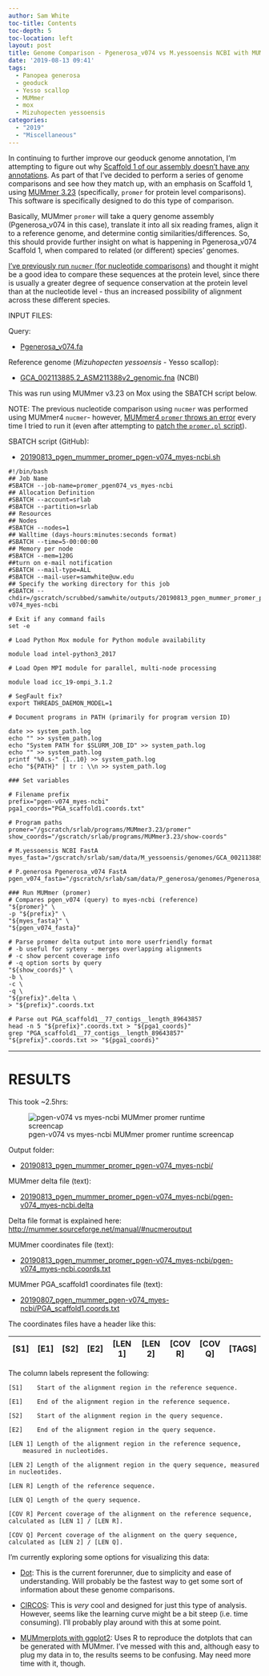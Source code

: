 ```yaml
---
author: Sam White
toc-title: Contents
toc-depth: 5
toc-location: left
layout: post
title: Genome Comparison - Pgenerosa_v074 vs M.yessoensis NCBI with MUMmer Promer on Mox
date: '2019-08-13 09:41'
tags:
  - Panopea generosa
  - geoduck
  - Yesso scallop
  - MUMmer
  - mox
  - Mizuhopecten yessoensis
categories:
  - "2019"
  - "Miscellaneous"
---
```

In continuing to further improve our geoduck genome annotation, I'm attempting to figure out why [Scaffold 1 of our assembly doesn't have any annotations](https://github.com/RobertsLab/resources/issues/721). As part of that I've decided to perform a series of genome comparisons and see how they match up, with an emphasis on Scaffold 1, using [MUMmer 3.23](https://sourceforge.net/projects/mummer/) (specifically, `promer` for protein level comparisons). This software is specifically designed to do this type of comparison.

Basically, MUMmer `promer` will take a query genome assembly (Pgenerosa_v074 in this case), translate it into all six reading frames, align it to a reference genome, and determine contig similarities/differences. So, this should provide further insight on what is happening in Pgenerosa_v074 Scaffold 1, when compared to related (or different) species' genomes.

[I've previously run `nucmer` (for nucleotide comparisons)](https://robertslab.github.io/sams-notebook/posts/2019/2019-08-07-Genome-Comparison---Pgenerosa_v074-vs-C.gigas-NCBI-with-MUMmer-on-Mox/) and thought it might be a good idea to compare these sequences at the protein level, since there is usually a greater degree of sequence conservation at the protein level than at the nucleotide level - thus an increased possibility of alignment across these different species.

INPUT FILES:

Query:

- [Pgenerosa_v074.fa](http://owl.fish.washington.edu/halfshell/genomic-databank/Pgenerosa_v074.fa)

Reference genome (_Mizuhopecten yessoensis_ - Yesso scallop):

- [GCA_002113885.2_ASM211388v2_genomic.fna](ftp://ftp.ncbi.nlm.nih.gov/genomes/all/GCA/002/113/885/GCA_002113885.2_ASM211388v2/GCA_002113885.2_ASM211388v2_genomic.fna.gz) (NCBI)


This was run using MUMmer v3.23 on Mox using the SBATCH script below.

NOTE: The previous nucleotide comparison using `nucmer` was performed using MUMmer4 `nucmer`- however, [MUMmer4 `promer` throws an error](https://github.com/mummer4/mummer/issues/55) every time I tried to run it (even after attempting to [patch the `promer.pl` script](https://github.com/mummer4/mummer/issues/55#issuecomment-448890623)).

SBATCH script (GitHub):

- [20190813_pgen_mummer_promer_pgen-v074_myes-ncbi.sh](https://github.com/RobertsLab/sams-notebook/blob/master/sbatch_scripts/20190813_pgen_mummer_promer_pgen-v074_myes-ncbi.sh)

```shell
#!/bin/bash
## Job Name
#SBATCH --job-name=promer_pgen074_vs_myes-ncbi
## Allocation Definition
#SBATCH --account=srlab
#SBATCH --partition=srlab
## Resources
## Nodes
#SBATCH --nodes=1
## Walltime (days-hours:minutes:seconds format)
#SBATCH --time=5-00:00:00
## Memory per node
#SBATCH --mem=120G
##turn on e-mail notification
#SBATCH --mail-type=ALL
#SBATCH --mail-user=samwhite@uw.edu
## Specify the working directory for this job
#SBATCH --chdir=/gscratch/scrubbed/samwhite/outputs/20190813_pgen_mummer_promer_pgen-v074_myes-ncbi

# Exit if any command fails
set -e

# Load Python Mox module for Python module availability

module load intel-python3_2017

# Load Open MPI module for parallel, multi-node processing

module load icc_19-ompi_3.1.2

# SegFault fix?
export THREADS_DAEMON_MODEL=1

# Document programs in PATH (primarily for program version ID)

date >> system_path.log
echo "" >> system_path.log
echo "System PATH for $SLURM_JOB_ID" >> system_path.log
echo "" >> system_path.log
printf "%0.s-" {1..10} >> system_path.log
echo "${PATH}" | tr : \\n >> system_path.log

### Set variables

# Filename prefix
prefix="pgen-v074_myes-ncbi"
pga1_coords="PGA_scaffold1.coords.txt"

# Program paths
promer="/gscratch/srlab/programs/MUMmer3.23/promer"
show_coords="/gscratch/srlab/programs/MUMmer3.23/show-coords"

# M.yessoensis NCBI FastA
myes_fasta="/gscratch/srlab/sam/data/M_yessoensis/genomes/GCA_002113885.2_ASM211388v2_genomic.fna"

# P.generosa Pgenerosa_v074 FastA
pgen_v074_fasta="/gscratch/srlab/sam/data/P_generosa/genomes/Pgenerosa_v074.fa"

### Run MUMmer (promer)
# Compares pgen_v074 (query) to myes-ncbi (reference)
"${promer}" \
-p "${prefix}" \
"${myes_fasta}" \
"${pgen_v074_fasta}"

# Parse promer delta output into more userfriendly format
# -b useful for syteny - merges overlapping alignments
# -c show percent coverage info
# -q option sorts by query
"${show_coords}" \
-b \
-c \
-q \
"${prefix}".delta \
> "${prefix}".coords.txt

# Parse out PGA_scaffold1__77_contigs__length_89643857
head -n 5 "${prefix}".coords.txt > "${pga1_coords}"
grep "PGA_scaffold1__77_contigs__length_89643857" "${prefix}".coords.txt >> "${pga1_coords}"
```

---

# RESULTS

This took ~2.5hrs:

![pgen-v074 vs myes-ncbi MUMmer promer runtime screencap](https://github.com/RobertsLab/sams-notebook/blob/master/images/screencaps/20190813_mummer_promer_pgen-074_myes-ncbi_runtime.png?raw=true)

Output folder:

- [20190813_pgen_mummer_promer_pgen-v074_myes-ncbi/](https://gannet.fish.washington.edu/Atumefaciens/20190813_pgen_mummer_promer_pgen-v074_myes-ncbi/)

MUMmer delta file (text):

- [20190813_pgen_mummer_promer_pgen-v074_myes-ncbi/pgen-v074_myes-ncbi.delta](https://gannet.fish.washington.edu/Atumefaciens/20190813_pgen_mummer_promer_pgen-v074_myes-ncbi/pgen-v074_myes-ncbi.delta)

Delta file format is explained here: [http://mummer.sourceforge.net/manual/#nucmeroutput](http://mummer.sourceforge.net/manual/#nucmeroutput)

MUMmer coordinates file (text):

- [20190813_pgen_mummer_promer_pgen-v074_myes-ncbi/pgen-v074_myes-ncbi.coords.txt](https://gannet.fish.washington.edu/Atumefaciens/20190813_pgen_mummer_promer_pgen-v074_myes-ncbi/pgen-v074_myes-ncbi.coords.txt)

MUMmer PGA_scaffold1 coordinates file (text):

- [20190807_pgen_mummer_pgen-v074_myes-ncbi/PGA_scaffold1.coords.txt](https://gannet.fish.washington.edu/Atumefaciens/20190813_pgen_mummer_promer_pgen-v074_myes-ncbi/PGA_scaffold1.coords.txt)


The coordinates files have a header like this:

| [S1]  |   [E1] | [S2]  |   [E2] | [LEN 1] | [LEN 2] | [COV R] | [COV Q] | [TAGS] |
|-------|--------|-------|--------|---------|---------|---------|---------|--------|

The column labels represent the following:

```
[S1]    Start of the alignment region in the reference sequence.

[E1]    End of the alignment region in the reference sequence.

[S2]    Start of the alignment region in the query sequence.

[E2]    End of the alignment region in the query sequence.

[LEN 1] Length of the alignment region in the reference sequence,
    measured in nucleotides.

[LEN 2] Length of the alignment region in the query sequence, measured in nucleotides.

[LEN R] Length of the reference sequence.

[LEN Q] Length of the query sequence.

[COV R] Percent coverage of the alignment on the reference sequence, calculated as [LEN 1] / [LEN R].

[COV Q] Percent coverage of the alignment on the query sequence, calculated as [LEN 2] / [LEN Q].
```

I'm currently exploring some options for visualizing this data:

- [Dot](https://github.com/dnanexus/dot): This is the current forerunner, due to simplicity and ease of understanding. Will probably be the fastest way to get some sort of information about these genome comparisons.

- [CIRCOS](http://circos.ca/): This is _very_ cool and designed for just this type of analysis. However, seems like the learning curve might be a bit steep (i.e. time consuming). I'll probably play around with this at some point.

- [MUMmerplots with ggplot2](https://jmonlong.github.io/Hippocamplus/2017/09/19/mummerplots-with-ggplot2/): Uses R to reproduce the dotplots that can be generated with MUMmer. I've messed with this and, although easy to plug my data in to, the results seems to be confusing. May need more time with it, though.
